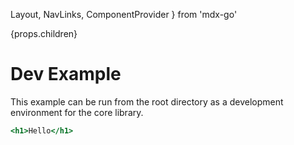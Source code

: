   Layout,
  NavLinks,
  ComponentProvider
} from 'mdx-go'

  <div
    style={{
      '--live-border': '#f0f0f6',
      '--live-editor-background': '#f6f6ff'
    }}>
    <Layout>
      <Layout.MenuToggle />
      <Layout.Sidebar bg='tomato'>
        <NavLinks {...props} />
      </Layout.Sidebar>
      <Layout.Main>
        {props.children}
      </Layout.Main>
    </Layout>
  </div>

# Dev Example

This example can be run from the root directory as a development environment for the core library.

```.jsx
<h1>Hello</h1>
```
